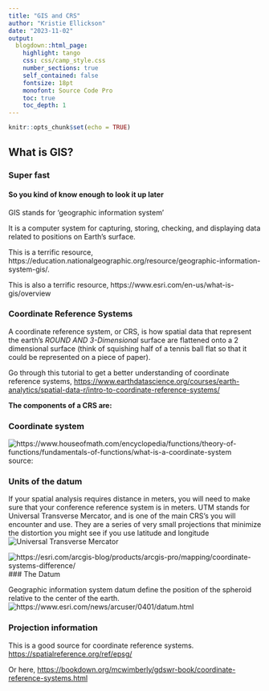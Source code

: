 ```yaml
---
title: "GIS and CRS"
author: "Kristie Ellickson"
date: "2023-11-02"
output: 
  blogdown::html_page: 
    highlight: tango
    css: css/camp_style.css
    number_sections: true
    self_contained: false
    fontsize: 18pt
    monofont: Source Code Pro
    toc: true
    toc_depth: 1
---
```


```r
knitr::opts_chunk$set(echo = TRUE)
```

## What is GIS?
### Super fast
#### So you kind of know enough to look it up later

GIS stands for 'geographic information system'

It is a computer system for capturing, storing, checking, and displaying data related to positions on Earth's surface.

This is a terrific resource, https://education.nationalgeographic.org/resource/geographic-information-system-gis/.

This is also a terrific resource,
https://www.esri.com/en-us/what-is-gis/overview

### Coordinate Reference Systems

A coordinate reference system, or CRS, is how spatial data that represent the earth’s *ROUND AND 3-Dimensional* surface are flattened onto a 2 dimensional surface (think of squishing half of a tennis ball flat so that it could be represented on a piece of paper).

Go through this tutorial to get a better understanding of coordinate reference systems,
<https://www.earthdatascience.org/courses/earth-analytics/spatial-data-r/intro-to-coordinate-reference-systems/>

**The components of a CRS are:**

### Coordinate system

![https://www.houseofmath.com/encyclopedia/functions/theory-of-functions/fundamentals-of-functions/what-is-a-coordinate-system ](https://dctqed2pc42y2.cloudfront.net/overleaf-assets/images/s140_koordinatsystem1eng.svg)
source: 


### Units of the datum

If your spatial analysis requires distance in meters, you will need to make sure that your conference reference system is in meters. UTM stands for Universal Transverse Mercator, and is one of the main CRS's you will encounter and use. They are a series of very small projections that minimize the distortion you might see if you use latitude and longitude
![Universal Transverse Mercator](https://en.wikipedia.org/wiki/Universal_Transverse_Mercator_coordinate_system#/media/File:Universal_Transverse_Mercator_zones.svg)

![https://esri.com/arcgis-blog/products/arcgis-pro/mapping/coordinate-systems-difference/](https://www.esri.com/arcgis-blog/wp-content/uploads/2022/02/grid2.png)
### The Datum

Geographic information system datum define the position of the spheroid relative to the center of the earth.
![https://www.esri.com/news/arcuser/0401/datum.html](https://www.esri.com/news/arcuser/0401/graphics/geoids.gif)

### Projection information

This is a good source for coordinate reference systems.
<https://spatialreference.org/ref/epsg/>

Or here, <https://bookdown.org/mcwimberly/gdswr-book/coordinate-reference-systems.html>
